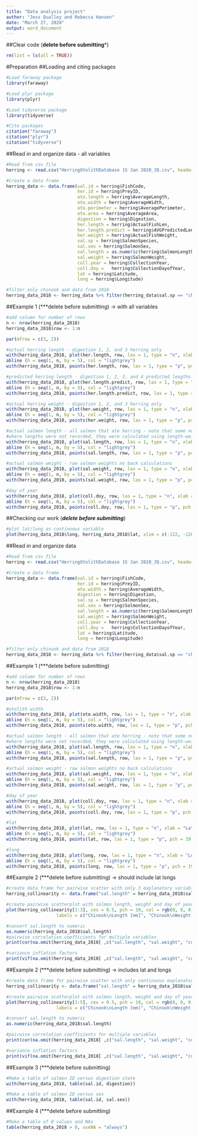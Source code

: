 ```yaml
---
title: "Data analysis project"
author: "Jess Qualley and Rebecca Hansen"
date: "March 27, 2020"
output: word_document
---
```

##Clear code (**delete before submitting***)
```r
rm(list = ls(all = TRUE))
```

#Preparation
##Loading and citing packages
```r
#Load faraway package
library(faraway)

#Load plyr package
library(plyr)

#Load tidyverse package
library(tidyverse)

#Cite packages
citation("faraway")
citation("plyr")
citation("tidyverse")
```

##Read in and organize data - all variables
```r
#Read from csv file
herring <- read.csv("HerringOtolithDatabase 15 Jan 2020_JQ.csv", header=TRUE, fileEncoding="UTF-8-BOM")

#Create a data frame
herring_data <- data.frame(sal.id = herring$FishCode,
                           her.id = herring$PreyID,
                           oto.length = herring$AverageLength,
                           oto.width = herring$AverageWidth,
                           oto.perimeter = herring$AveragePerimeter,
                           oto.area = herring$AverageArea,
                           digestion = herring$Digestion,
                           her.length = herring$ActualFishLen,
                           her.length.predict = herring$AVGPredictedLength,
                           her.weight = herring$ActualFishWeight,
                           sal.sp = herring$SalmonSpecies,
                           sal.sex = herring$SalmonSex,
                           sal.length = as.numeric(herring$SalmonLength),
                           sal.weight = herring$SalmonWeight,
                           coll.year = herring$CollectionYear,
                           coll.doy =   herring$CollectionDayofYear,
                           lat = herring$Latitude,
                           long = herring$Longitude)

#filter only chinook and data from 2018
herring_data_2018 <- herring_data %>% filter(herring_data$sal.sp == "ch" & herring_data$coll.year == "2018")
```

##Example 1 (***delete before submitting) -> with all variables
```r
#add column for number of rows
n <- nrow(herring_data_2018)
herring_data_2018$row <- 1:n

par(mfrow = c(3, 2))

#actual herring length - digestion 1, 2, and 3 herring only
with(herring_data_2018, plot(her.length, row, las = 1, type = "n", xlab = "Actual Herring Length [mm]", ylab = "Row Number"))
abline (h = seq(1, n, by = 5), col = "lightgrey")
with(herring_data_2018, points(her.length, row, las = 1, type = "p", pch = 19, cex = 0.5))

#predicted herring length - digestion 1, 2, 3, and 4 predicted lengths from linear regression using otolith width
with(herring_data_2018, plot(her.length.predict, row, las = 1, type = "n", xlab = "Predicted Herring Length [mm]", ylab = "Row Number"))
abline (h = seq(1, n, by = 5), col = "lightgrey")
with(herring_data_2018, points(her.length.predict, row, las = 1, type = "p", pch = 19, cex = 0.5))

#actual herring weight - digestion 1, 2, and 3 herring only
with(herring_data_2018, plot(her.weight, row, las = 1, type = "n", xlab = "Actual Herring Weight [g]", ylab = "Row Number"))
abline (h = seq(1, n, by = 5), col = "lightgrey")
with(herring_data_2018, points(her.weight, row, las = 1, type = "p", pch = 19, cex = 0.5))

#actual salmon length - all salmon that ate herring - note that some numbers are ranges and have weird symbols...
#where lengths were not recorded, they were calculated using length-weight relationship
with(herring_data_2018, plot(sal.length, row, las = 1, type = "n", xlab = "Actual Salmon Length [mm]", ylab = "Row Number"))
abline (h = seq(1, n, by = 5), col = "lightgrey")
with(herring_data_2018, points(sal.length, row, las = 1, type = "p", pch = 19, cex = 0.5))

#actual salmon weight - raw salmon weights no back calculations
with(herring_data_2018, plot(sal.weight, row, las = 1, type = "n", xlab = "Actual Salmon Weight [lbs]", ylab = "Row Number"))
abline (h = seq(1, n, by = 5), col = "lightgrey")
with(herring_data_2018, points(sal.weight, row, las = 1, type = "p", pch = 19, cex = 0.5))

#day of year
with(herring_data_2018, plot(coll.doy, row, las = 1, type = "n", xlab = "Day of Year in 2018", ylab = "Row Number"))
abline (h = seq(1, n, by = 5), col = "lightgrey")
with(herring_data_2018, points(coll.doy, row, las = 1, type = "p", pch = 19, cex = 0.5))

```

##Checking our work (***delete before submitting***)
```r
#plot lat/long as continuous variable
plot(herring_data_2018$long, herring_data_2018$lat, xlim = c(-122, -128), ylim = c(48, 50.5))

```

##Read in and organize data
```r
#Read from csv file
herring <- read.csv("HerringOtolithDatabase 15 Jan 2020_JQ.csv", header=TRUE, fileEncoding="UTF-8-BOM")

#Create a data frame
herring_data <- data.frame(sal.id = herring$FishCode,
                           her.id = herring$PreyID,
                           oto.width = herring$AverageWidth,
                           digestion = herring$Digestion,
                           sal.sp = herring$SalmonSpecies,
                           sal.sex = herring$SalmonSex,
                           sal.length = as.numeric(herring$SalmonLength),
                           sal.weight = herring$SalmonWeight,
                           coll.year = herring$CollectionYear,
                           coll.doy =   herring$CollectionDayofYear,
                           lat = herring$Latitude,
                           long = herring$Longitude)

#filter only chinook and data from 2018
herring_data_2018 <- herring_data %>% filter(herring_data$sal.sp == "ch" & herring_data$coll.year == "2018")
```


##Example 1 (***delete before submitting)
```r
#add column for number of rows
n <- nrow(herring_data_2018)
herring_data_2018$row <- 1:n

par(mfrow = c(3, 2))

#otolith width
with(herring_data_2018, plot(oto.width, row, las = 1, type = "n", xlab = "Otolith width [mm]", ylab = "Row Number"))
abline (h = seq(1, n, by = 5), col = "lightgrey")
with(herring_data_2018, points(oto.width, row, las = 1, type = "p", pch = 19, cex = 0.5))

#actual salmon length - all salmon that ate herring - note that some numbers are ranges and have weird symbols...
#where lengths were not recorded, they were calculated using length-weight relationship
with(herring_data_2018, plot(sal.length, row, las = 1, type = "n", xlab = "Actual Salmon Length [mm]", ylab = "Row Number"))
abline (h = seq(1, n, by = 5), col = "lightgrey")
with(herring_data_2018, points(sal.length, row, las = 1, type = "p", pch = 19, cex = 0.5))

#actual salmon weight - raw salmon weights no back calculations
with(herring_data_2018, plot(sal.weight, row, las = 1, type = "n", xlab = "Actual Salmon Weight [lbs]", ylab = "Row Number"))
abline (h = seq(1, n, by = 5), col = "lightgrey")
with(herring_data_2018, points(sal.weight, row, las = 1, type = "p", pch = 19, cex = 0.5))

#day of year
with(herring_data_2018, plot(coll.doy, row, las = 1, type = "n", xlab = "Day of Year in 2018", ylab = "Row Number"))
abline (h = seq(1, n, by = 5), col = "lightgrey")
with(herring_data_2018, points(coll.doy, row, las = 1, type = "p", pch = 19, cex = 0.5))

#lat
with(herring_data_2018, plot(lat, row, las = 1, type = "n", xlab = "Latitude", ylab = "Row Number"))
abline (h = seq(1, n, by = 5), col = "lightgrey")
with(herring_data_2018, points(lat, row, las = 1, type = "p", pch = 19, cex = 0.5))

#long
with(herring_data_2018, plot(long, row, las = 1, type = "n", xlab = "Longitude", ylab = "Row Number"))
abline (h = seq(1, n, by = 5), col = "lightgrey")
with(herring_data_2018, points(long, row, las = 1, type = "p", pch = 19, cex = 0.5))
```

##Example 2 (***delete before submitting) -> should include lat longs
```r
#create data frame for pairwise scatter with only 3 explanatory variables - salmon lenght, weight and collection day of year
herring_collinearity <- data.frame("sal.length" = herring_data_2018$sal.length, "sal.weight" = herring_data_2018$sal.weight, "coll.doy" = herring_data_2018$coll.doy)

#create pairwise scatterplot with salmon length, weight and day of year
plot(herring_collinearity[1:3], cex = 0.5, pch = 19, col = rgb(0, 0, 0, 0.5), 
                   labels = c("Chinook\nLength [mm]", "Chinook\nWeight [lbs]", "Collection\nDay in 2018"))

#convert sal.length to numeric
as.numeric(herring_data_2018$sal.length)
#pairwise correlation coefficients for multiple variables
print(cor(na.omit(herring_data_2018[ ,c("sal.length", "sal.weight", "coll.doy")])), digits = 2)

#variance inflation factors
print(vif(na.omit(herring_data_2018[ ,c("sal.length", "sal.weight", "coll.doy")])))
```

##Example 2 (***delete before submitting) -> includes lat and longs
```r
#create data frame for pairwise scatter with only continuous explanatory variables - salmon lenght, weight and collection day of year
herring_collinearity <- data.frame("sal.length" = herring_data_2018$sal.length, "sal.weight" = herring_data_2018$sal.weight, "coll.doy" = herring_data_2018$coll.doy, "lat" = herring_data_2018$lat, "long" = herring_data_2018$long)

#create pairwise scatterplot with salmon length, weight and day of year
plot(herring_collinearity[1:5], cex = 0.5, pch = 19, col = rgb(0, 0, 0, 0.5), 
                   labels = c("Chinook\nLength [mm]", "Chinook\nWeight [lbs]", "Collection\nDay in 2018", "Latitude", "Longitude"))

#convert sal.length to numeric
as.numeric(herring_data_2018$sal.length)

#pairwise correlation coefficients for multiple variables
print(cor(na.omit(herring_data_2018[ ,c("sal.length", "sal.weight", "coll.doy", "lat", "long")])), digits = 2)

#variance inflation factors
print(vif(na.omit(herring_data_2018[ ,c("sal.length", "sal.weight", "coll.doy", "lat", "long")])))
```

##Example 3 (***delete before submitting)
```r
#Make a table of salmon ID versus digestion state
with(herring_data_2018, table(sal.id, digestion))

#Make a table of salmon ID versus sex
with(herring_data_2018, table(sal.id, sal.sex))
```

##Example 4 (***delete before submitting)
```r
#Make a table of 0 values and NAs
table(herring_data_2018 > 0, useNA = "always")

```